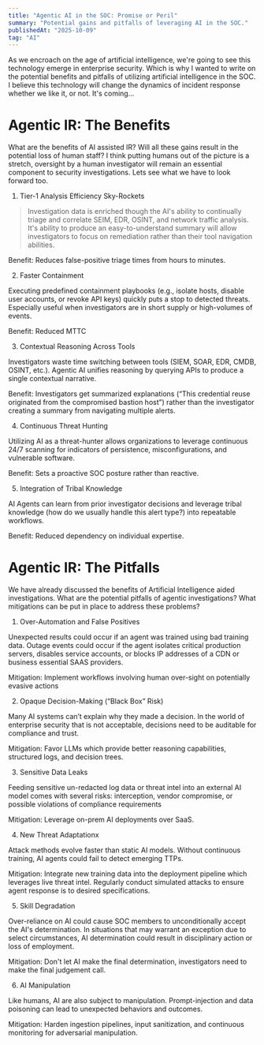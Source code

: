 ```yaml
---
title: "Agentic AI in the SOC: Promise or Peril"
summary: "Potential gains and pitfalls of leveraging AI in the SOC."
publishedAt: "2025-10-09"
tag: "AI"
---
```


As we encroach on the age of artificial intelligence, we're going to see this technology emerge in enterprise security. Which is why I wanted to write on the potential benefits and pitfalls of utilizing artificial intelligence in the SOC. I believe this technology will change the dynamics of incident response whether we like it, or not. It's coming... 

# Agentic IR: The Benefits

What are the benefits of AI assisted IR? Will all these gains result in the potential loss of human staff? I think putting humans out of the picture is a stretch, oversight by a human investigator will remain an essential component to security investigations. Lets see what we have to look forward too. 

1. Tier-1 Analysis Efficiency Sky-Rockets

> Investigation data is enriched though the AI's ability to continually triage and correlate SEIM, EDR, OSINT, and network traffic analysis. It's ability to produce an easy-to-understand summary will  allow investigators to focus on remediation rather than their tool navigation abilities.

Benefit: Reduces false-positive triage times from hours to minutes.

2. Faster Containment

Executing predefined containment playbooks (e.g., isolate hosts, disable user accounts, or revoke API keys) quickly puts a stop to detected threats. Especially useful when investigators are in short supply or high-volumes of events. 

Benefit: Reduced MTTC

3. Contextual Reasoning Across Tools

Investigators waste time switching between tools (SIEM, SOAR, EDR, CMDB, OSINT, etc.). Agentic AI unifies reasoning by querying APIs to produce a single contextual narrative.

 Benefit: Investigators get summarized explanations (“This credential reuse originated from the compromised bastion host”) rather than the investigator creating a summary from navigating multiple alerts. 
 
4. Continuous Threat Hunting

Utilizing AI as a threat-hunter allows organizations to leverage continuous 24/7 scanning for indicators of persistence, misconfigurations, and vulnerable software. 

Benefit: Sets a proactive SOC posture rather than reactive.

5. Integration of Tribal Knowledge

AI Agents can learn from prior investigator decisions and leverage tribal knowledge (how do we usually handle this alert type?) into repeatable workflows.

Benefit: Reduced dependency on individual expertise. 

# Agentic IR: The Pitfalls

We have already discussed the benefits of Artificial Intelligence aided investigations. What are the potential pitfalls of agentic investigations? What mitigations can be put in place to address these problems? 

1. Over-Automation and False Positives

Unexpected results could occur if an agent was trained using bad training data. Outage events could occur if the agent  isolates critical production servers, disables service accounts, or blocks IP addresses of a CDN or business essential SAAS providers. 

Mitigation: Implement workflows involving human over-sight on potentially evasive actions

2. Opaque Decision-Making (“Black Box” Risk)

Many AI systems can’t explain why they made a decision. In the world of enterprise security that is not acceptable, decisions need to be auditable for compliance and trust.

Mitigation: Favor LLMs which provide better reasoning capabilities, structured logs, and decision trees.

3. Sensitive Data Leaks

Feeding sensitive un-redacted log data or threat intel into an external AI model comes with several risks: interception, vendor compromise, or possible violations of compliance requirements 

Mitigation: Leverage on-prem AI deployments over SaaS.

4. New Threat Adaptationx

Attack methods evolve faster than static AI models. Without continuous training, AI agents could fail to detect emerging TTPs.

Mitigation: Integrate new training data into the deployment pipeline which leverages live threat intel. Regularly conduct simulated attacks to ensure agent response is to desired specifications. 

5. Skill Degradation

Over-reliance on AI could cause SOC members to unconditionally accept the AI's determination. In situations that may warrant an exception due to select circumstances, AI determination could result in disciplinary action or loss of employment.

Mitigation: Don't let AI make the final determination, investigators need to make the final judgement call. 

6. AI Manipulation

Like humans, AI are also subject to manipulation. Prompt-injection and data poisoning can lead to unexpected behaviors and outcomes. 

Mitigation: Harden ingestion pipelines, input sanitization, and continuous monitoring for adversarial manipulation.

